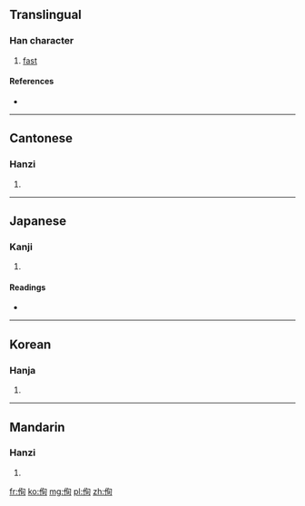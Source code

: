 ==Translingual==

===Han character===
{{Han char|rn=9|rad=人|as=06|sn=8|four=2722<sub>0</sub>|canj=人心日 (OPA)}}

# [[fast]]

====References====
* {{Han ref|kx=0102.150|dkj=00604|dj=0216.130|hdz=10151.030|uh=4F9A|ud=20378|bh=CBC0|bd=52160}}

----

==Cantonese==

===Hanzi===
{{yue-hanzi|jyut=|y=seun1}}

# {{defn|lang=yue|sort=人06}}

----

==Japanese==

===Kanji===
{{ja-kanji|grade=|rs=人06}}

# {{defn|lang=ja|sort=人06}}

====Readings====
* {{ja-readings|on=[[しゅん]] (shun), [[じゅん]] (jun)|kun=[[すみやか]] (sumiyaka), [[しめす]] (shimesu), [[となえる]] (tonaeru), [[ふかい]] (fukai), [[つかふ]] (tsukafu)}}

----

==Korean==

===Hanja===
{{ko-hanja|hangeul=순|rv=sun|mr=sun}}

# {{defn|lang=ko|sort=人06}}

----

==Mandarin==

===Hanzi===
{{cmn-hanzi|pin=[[xùn]] ([[xun4]])|wg=hsün<sup>4</sup>}}

# {{defn|lang=cmn|sort=人06}}

[[fr:侚]]
[[ko:侚]]
[[mg:侚]]
[[pl:侚]]
[[zh:侚]]
